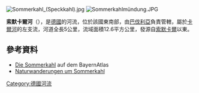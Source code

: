 {{No footnotes|time=2020-09-04T10:52:29+00:00}}
{{Coord|50|4|26|N|9|14|15|E|display=title}}
[[Image:Sommerkahl_(Speckkahl).jpg|right]]
[[Image:Sommerkahlmündung.JPG|right]]

'''索默卡爾河'''（{{lang-de|Sommerkahl}}），是[[德國|德國]]的河流，位於該國東南部，由[[巴伐利亞|巴伐利亞]]負責管轄，屬於[[卡爾河|卡爾河]]的左支流，河道全長5公里，流域面積12.6平方公里，發源自[[索默卡爾|索默卡爾]]以東。

==參考資料==
* [http://geoportal.bayern.de/bayernatlas/default?lon=4304554.0&lat=5551190.5&zoom=9&base=951 Die Sommerkahl] auf dem BayernAtlas
* [http://www.vg-schoellkrippen.de/index.php?id=128 Naturwanderungen um Sommerkahl] {{Wayback|url=http://www.vg-schoellkrippen.de/index.php?id=128 |date=20160325203320 }}

{{Germany-geo-stub}}
[[Category:德國河流|Category:德國河流]]